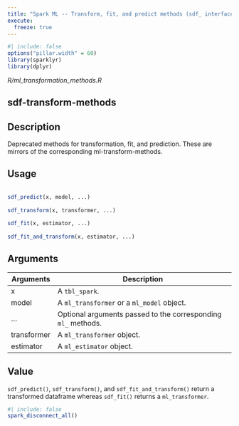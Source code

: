 ```yaml
---
title: "Spark ML -- Transform, fit, and predict methods (sdf_ interface)"
execute:
  freeze: true
---
```


```r
#| include: false
options("pillar.width" = 60)
library(sparklyr) 
library(dplyr)
```

*R/ml_transformation_methods.R*

## sdf-transform-methods

## Description
 Deprecated methods for transformation, fit, and prediction. These are mirrors of the corresponding ml-transform-methods. 


## Usage
```r
 
sdf_predict(x, model, ...) 
 
sdf_transform(x, transformer, ...) 
 
sdf_fit(x, estimator, ...) 
 
sdf_fit_and_transform(x, estimator, ...) 
```

## Arguments
|Arguments|Description|
|---|---|
| x | A `tbl_spark`. |
| model | A `ml_transformer` or a `ml_model` object. |
| ... | Optional arguments passed to the corresponding `ml_` methods. |
| transformer | A `ml_transformer` object. |
| estimator | A `ml_estimator` object. |



## Value
 `sdf_predict()`, `sdf_transform()`, and `sdf_fit_and_transform()` return a transformed dataframe whereas `sdf_fit()` returns a `ml_transformer`. 





```r
#| include: false
spark_disconnect_all()
```
